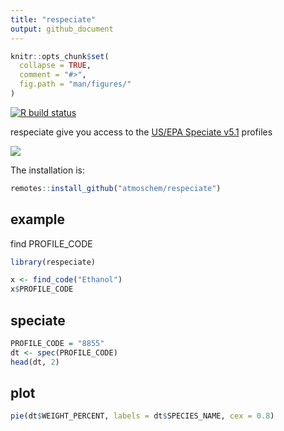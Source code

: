 ```yaml
---
title: "respeciate"
output: github_document
---
```


```r
knitr::opts_chunk$set(
  collapse = TRUE,
  comment = "#>",
  fig.path = "man/figures/"
)
```

[![R build
    status](https://github.com/atmoschem/respeciate/workflows/R-CMD-check/badge.svg)](https://github.com/atmoschem/respeciate/actions)


respeciate give you access to the [US/EPA Speciate v5.1](https://www.epa.gov/air-emissions-modeling/speciate) profiles

![](man/figures/logo.png)

The installation is:


```r
remotes::install_github("atmoschem/respeciate")
```

## example

find PROFILE_CODE
```r
library(respeciate)

x <- find_code("Ethanol")
x$PROFILE_CODE
```


## speciate

```r
PROFILE_CODE = "8855"
dt <- spec(PROFILE_CODE)
head(dt, 2)
```

## plot

```r
pie(dt$WEIGHT_PERCENT, labels = dt$SPECIES_NAME, cex = 0.8)

```
